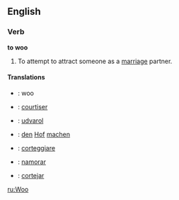 ==English==
===Verb===
'''to woo'''

#To attempt to attract someone as a [[marriage]] partner.

====Translations====
*{{en}}: woo
*{{fr}}: [[courtiser]]
*{{hu}}: [[udvarol]]
*{{de}}: [[den]] [[Hof]] [[machen]]
*{{it}}: [[corteggiare]]
*{{pt}}: [[namorar]]
*{{es}}: [[cortejar]]

[[ru:Woo]]